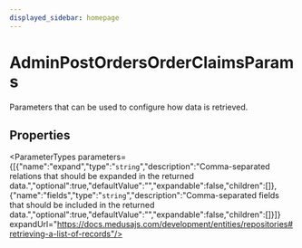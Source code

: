 ```yaml
---
displayed_sidebar: homepage
---
```



# AdminPostOrdersOrderClaimsParams

Parameters that can be used to configure how data is retrieved.

## Properties

<ParameterTypes parameters={[{"name":"expand","type":"`string`","description":"Comma-separated relations that should be expanded in the returned data.","optional":true,"defaultValue":"","expandable":false,"children":[]},{"name":"fields","type":"`string`","description":"Comma-separated fields that should be included in the returned data.","optional":true,"defaultValue":"","expandable":false,"children":[]}]} expandUrl="https://docs.medusajs.com/development/entities/repositories#retrieving-a-list-of-records"/>

